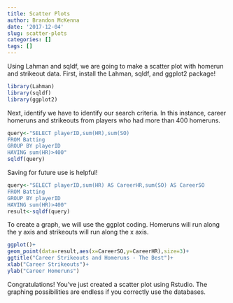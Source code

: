 ```yaml
---
title: Scatter Plots
author: Brandon McKenna
date: '2017-12-04'
slug: scatter-plots
categories: []
tags: []
---
```


Using Lahman and sqldf, we are going to make a scatter plot with homerun and strikeout data. 
First, install the Lahman, sqldf, and ggplot2 package!

```r
library(Lahman)
library(sqldf)
library(ggplot2)

```

Next, identify we have to identify our search criteria. In this instance, career homeruns and strikeouts from players who had more than 400 homeruns.

```r
query<-"SELECT playerID,sum(HR),sum(SO)
FROM Batting 
GROUP BY playerID
HAVING sum(HR)>400"
sqldf(query)
```
Saving for future use is helpful!

```r
query<-"SELECT playerID,sum(HR) AS CareerHR,sum(SO) AS CareerSO
FROM Batting
GROUP BY playerID
HAVING sum(HR)>400"
result<-sqldf(query)
```
To create a graph, we will use the ggplot coding. Homeruns will run along the y axis and strikeouts will run along the x axis. 

```r
ggplot()+
geom_point(data=result,aes(x=CareerSO,y=CareerHR),size=3)+
ggtitle("Career Strikeouts and Homeruns - The Best")+
xlab("Career Strikeouts")+
ylab("Career Homeruns")

```

Congratulations! You've just created a scatter plot using Rstudio. The graphing possibilities are endless if you correctly use the databases. 
